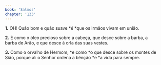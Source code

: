 ```yaml
---
book: 'Salmos'
chapter: '133'
---
```


**1.** OH! Quão bom e quão suave *é *que os irmãos vivam em união.

**2.** É como o óleo precioso sobre a cabeça, que desce sobre a barba, a barba de Arão, e que desce à orla das suas vestes.

**3.** Como o orvalho de Hermom, *e como *o que desce sobre os montes de Sião, porque ali o Senhor ordena a bênção *e *a vida para sempre.
